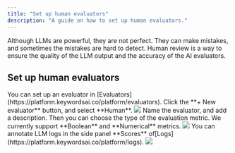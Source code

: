 ```yaml
---
title: "Set up human evaluators"
description: "A guide on how to set up human evaluators."
---
```


Although LLMs are powerful, they are not perfect. They can make mistakes, and sometimes the mistakes are hard to detect. Human review is a way to ensure the quality of the LLM output and the accuracy of the AI evaluators.

## Set up human evaluators
<Steps>
<Step title="Create a new evaluator">
You can set up an evaluator in [Evaluators](https://platform.keywordsai.co/platform/evaluators). Click the **+ New evaluator** button, and select **Human**.

<Frame>
<img src="https://keywordsai-static.s3.us-east-1.amazonaws.com/docs/evaluations/create-evaluator.png"/>
</Frame>

</Step>

<Step title="Configure the evaluator">
Name the evaluator, and add a description. Then you can choose the type of the evaluation metric. We currently support **Boolean** and **Numerical** metrics.

<Frame>
<img src="https://keywordsai-static.s3.us-east-1.amazonaws.com/docs/evaluations/human-evals/config.png"/>
</Frame>
</Step>

<Step title="Annotate LLM logs in Logs">
You can annotate LLM logs in the side panel **Scores** of[Logs](https://platform.keywordsai.co/platform/logs).

<Frame>
<img src="https://keywordsai-static.s3.us-east-1.amazonaws.com/docs/evaluations/human-evals/annotation.png"/>
</Frame>
</Step>
</Steps>






